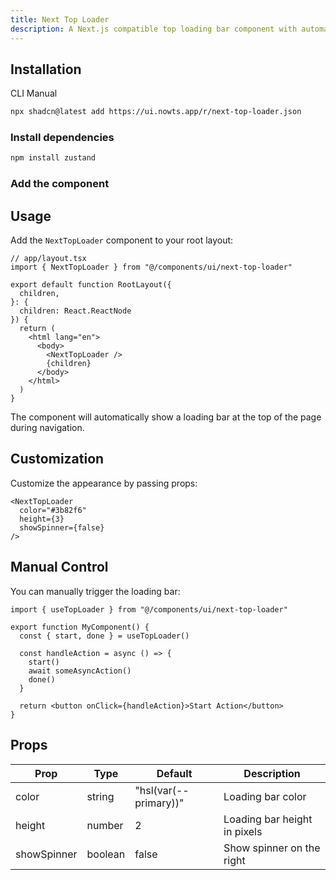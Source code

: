 ```yaml
---
title: Next Top Loader
description: A Next.js compatible top loading bar component with automatic navigation detection and customizable progress indicators.
---
```


<ComponentPreview name="next-top-loader-demo" description="A loading bar that appears at the top during navigation" />

## Installation

<Tabs defaultValue="cli">

<TabsList>
  <TabsTrigger value="cli">CLI</TabsTrigger>
  <TabsTrigger value="manual">Manual</TabsTrigger>
</TabsList>

<TabsContent value="cli">

```bash
npx shadcn@latest add https://ui.nowts.app/r/next-top-loader.json
```

</TabsContent>

<TabsContent value="manual">

<Steps>

### Install dependencies

```bash
npm install zustand
```

### Add the component

<ComponentSource name="next-top-loader" title="components/ui/next-top-loader.tsx" />

</Steps>

</TabsContent>

</Tabs>

## Usage

Add the `NextTopLoader` component to your root layout:

```tsx
// app/layout.tsx
import { NextTopLoader } from "@/components/ui/next-top-loader"

export default function RootLayout({
  children,
}: {
  children: React.ReactNode
}) {
  return (
    <html lang="en">
      <body>
        <NextTopLoader />
        {children}
      </body>
    </html>
  )
}
```

The component will automatically show a loading bar at the top of the page during navigation.

## Customization

Customize the appearance by passing props:

```tsx
<NextTopLoader
  color="#3b82f6"
  height={3}
  showSpinner={false}
/>
```

## Manual Control

You can manually trigger the loading bar:

```tsx
import { useTopLoader } from "@/components/ui/next-top-loader"

export function MyComponent() {
  const { start, done } = useTopLoader()

  const handleAction = async () => {
    start()
    await someAsyncAction()
    done()
  }

  return <button onClick={handleAction}>Start Action</button>
}
```

## Props

| Prop | Type | Default | Description |
| --- | --- | --- | --- |
| color | string | "hsl(var(--primary))" | Loading bar color |
| height | number | 2 | Loading bar height in pixels |
| showSpinner | boolean | false | Show spinner on the right |
